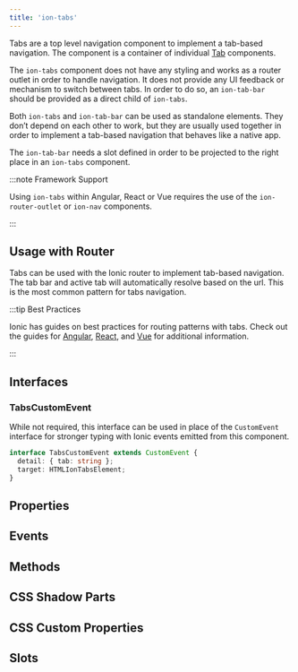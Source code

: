 ```yaml
---
title: 'ion-tabs'
---
```



<head>
  <title>Ion-Tabs: Tab-Based Component for App Top-Level Navigation</title>
  <meta
    name="description"
    content="Tabs are top-level components to implement tab-based navigation. Ion-tabs have no styling & work as router outlets for navigation that behaves like native apps."
  />
</head>


<EncapsulationPill type="shadow" />

Tabs are a top level navigation component to implement a tab-based navigation.
The component is a container of individual [Tab](tab.mdx) components.

The `ion-tabs` component does not have any styling and works as a router outlet in order to handle navigation. It does not provide any UI feedback or mechanism to switch between tabs. In order to do so, an `ion-tab-bar` should be provided as a direct child of `ion-tabs`.

Both `ion-tabs` and `ion-tab-bar` can be used as standalone elements. They don’t depend on each other to work, but they are usually used together in order to implement a tab-based navigation that behaves like a native app.

The `ion-tab-bar` needs a slot defined in order to be projected to the right place in an `ion-tabs` component.

:::note Framework Support

Using `ion-tabs` within Angular, React or Vue requires the use of the `ion-router-outlet` or `ion-nav` components.

:::

## Usage with Router

Tabs can be used with the Ionic router to implement tab-based navigation. The tab bar and active tab will automatically resolve based on the url. This is the most common pattern for tabs navigation.


<Router />

:::tip Best Practices

Ionic has guides on best practices for routing patterns with tabs. Check out the guides for [Angular](/angular/navigation#working-with-tabs), [React](/react/navigation#working-with-tabs), and [Vue](/vue/navigation#working-with-tabs) for additional information.

:::

## Interfaces

### TabsCustomEvent

While not required, this interface can be used in place of the `CustomEvent` interface for stronger typing with Ionic events emitted from this component.

```typescript
interface TabsCustomEvent extends CustomEvent {
  detail: { tab: string };
  target: HTMLIonTabsElement;
}
```

## Properties

<Props />

## Events

<Events />

## Methods

<Methods />

## CSS Shadow Parts

<Parts />

## CSS Custom Properties

<CustomProps />

## Slots

<Slots />
